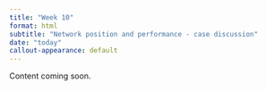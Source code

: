 ```yaml
---
title: "Week 10"
format: html
subtitle: "Network position and performance - case discussion"
date: "today"
callout-appearance: default
---
```


::: {.callout-note}
Content coming soon.

:::
